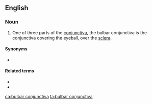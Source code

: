 ==English==
{{wikipedia|conjunctiva}}

===Noun===
{{en-noun|s|bulbar conjunctivae}}

# {{lb|en|anatomy}} One of three parts of the [[conjunctiva]], the bulbar conjunctiva is the conjunctiva covering the eyeball, over the [[sclera]].

====Synonyms====
* {{l|en|ocular conjunctiva}}

====Related terms====
* {{l|en|tarsal conjunctiva}}
* {{l|en|fornix conjunctiva}}

[[ca:bulbar conjunctiva]]
[[ta:bulbar conjunctiva]]